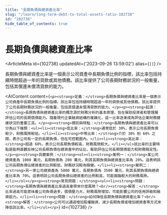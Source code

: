 ```yaml
---
title: "長期負債與總資產比率"
slug: "/learn/long-term-debt-to-total-assets-ratio-102738"
id: "102738"
hide_table_of_contents: true
---
```



# 長期負債與總資產比率

<ArticleMeta id={102738} updatedAt={'2023-09-26 13:59:02'} alias={`[]`} />
<div className='border-solid border-b border-t-0 my-4 border-[var(--ifm-color-gray-300)]' />

長期負債與總資產比率是一個表示公司資產中長期負債比例的指標，該比率包括持續時間超過一年的貸款或其他債務。該比率提供了公司長期財務狀況的一般衡量，包括其償還未償清貸款的能力。

<AIContent content={`<p><strong>定義：</strong>長期負債與總資產比率是一個表示公司資產中長期負債比例的指標。該比率包括持續時間超過一年的貸款或其他債務。該比率提供了公司長期財務狀況的一般衡量，包括其償還未償清貸款的能力。</p><p><strong>起源：</strong>長期負債與總資產比率的概念源於財務分析的基本原理，旨在幫助投資者和管理層評估公司的長期償債能力。隨着現代企業融資結構的複雜化，這一比率逐漸成為評估企業財務健康狀況的重要工具。</p><p><strong>類別與特點：</strong>長期負債與總資產比率可以分為以下幾類：<ul><li><strong>低比率：</strong>通常低於 30%，表示公司長期負債較少，財務風險較低。</li><li><strong>中等比率：</strong>介於 30% 到 60% 之間，表示公司有一定的長期負債，但在可控範圍內。</li><li><strong>高比率：</strong>超過 60%，表示公司長期負債較高，財務風險較大。</li></ul>該比率的主要特點是能夠直觀反映公司長期負債在總資產中的佔比，幫助評估公司長期償債能力和財務穩定性。</p><p><strong>具體案例：</strong><ol><li><strong>案例一：</strong>某公司總資產為 1000 萬元，長期負債為 200 萬元，則其長期負債與總資產比率為 20%。這表明該公司長期負債佔總資產的比例較低，財務狀況較為穩健。</li><li><strong>案例二：</strong>另一家公司總資產為 5000 萬元，長期負債為 3500 萬元，則其長期負債與總資產比率為 70%。這表明該公司長期負債佔總資產的比例較高，可能面臨較大的財務風險。</li></ol></p><p><strong>常見問題：</strong><ul><li><strong>問題：</strong>長期負債與總資產比率過高會帶來什麼風險？<br/><strong>解答：</strong>比率過高可能意味着公司負債過多，償債壓力大，財務風險增加，可能影響公司的信用評級和融資能力。</li><li><strong>問題：</strong>如何降低長期負債與總資產比率？<br/><strong>解答：</strong>公司可以通過增加股權融資、減少長期負債或增加總資產等方式來降低該比率。</li></ul></p>`} id={102738} />
